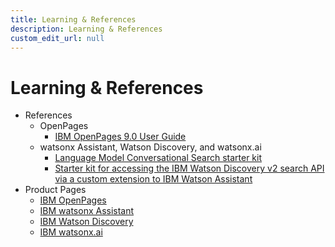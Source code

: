 ```yaml
---
title: Learning & References
description: Learning & References
custom_edit_url: null
---
```


# Learning & References

- References
    - OpenPages
        - [IBM OpenPages 9.0 User Guide](https://www.ibm.com/docs/en/openpages/9.0.0?topic=user-guide)
    - watsonx Assistant, Watson Discovery, and watsonx.ai
        - [Language Model Conversational Search starter kit](https://github.com/watson-developer-cloud/assistant-toolkit/tree/master/integrations/extensions/starter-kits/language-model-conversational-search)
        - [Starter kit for accessing the IBM Watson Discovery v2 search API via a custom extension to IBM Watson Assistant](https://github.com/watson-developer-cloud/assistant-toolkit/tree/master/integrations/extensions/starter-kits/watson-discovery)
- Product Pages
    - [IBM OpenPages](https://www.ibm.com/products/openpages)
    - [IBM watsonx Assistant](https://www.ibm.com/products/watsonx-assistant)
    - [IBM Watson Discovery](https://www.ibm.com/products/watson-discovery)
    - [IBM watsonx.ai](https://www.ibm.com/products/watsonx-ai)